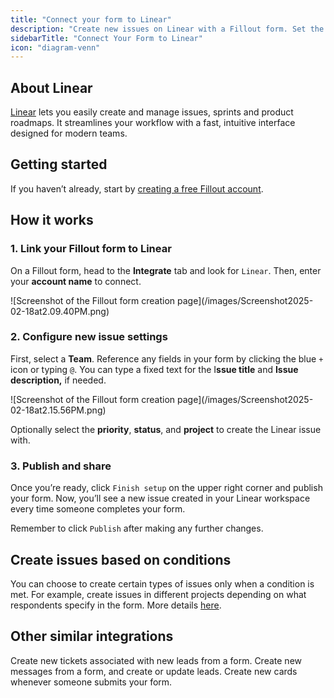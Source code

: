 ```yaml
---
title: "Connect your form to Linear"
description: "Create new issues on Linear with a Fillout form. Set the priority, status, project, and more dynamically based on the form submission."
sidebarTitle: "Connect Your Form to Linear"
icon: "diagram-venn"
---
```


## About Linear

[Linear](https://linear.app/?ref=fillout-forms-helparticle) lets you easily create and manage issues, sprints and product roadmaps. It streamlines your workflow with a fast, intuitive interface designed for modern teams.

## Getting started

If you haven’t already, start by [creating a free Fillout account](https://build.fillout.com/signup?integration=linear).

## How it works

### **1. Link your Fillout form to Linear**

On a Fillout form, head to the **Integrate** tab and look for `Linear`. Then, enter your **account name** to connect.

<Frame>
  ![Screenshot of the Fillout form creation page](/images/Screenshot2025-02-18at2.09.40PM.png)
</Frame>

### **2. Configure new issue settings**

First, select a **Team**. Reference any fields in your form by clicking the blue `+` icon or typing `@`. You can type a fixed text for the I**ssue title** and **Issue description,** if needed.

<Frame>
  ![Screenshot of the Fillout form creation page](/images/Screenshot2025-02-18at2.15.56PM.png)
</Frame>

Optionally select the **priority**, **status**, and **project** to create the Linear issue with.

### **3. Publish and share**

Once you’re ready, click `Finish setup` on the upper right corner and publish your form. Now, you’ll see a new issue created in your Linear workspace every time someone completes your form.

Remember to click `Publish` after making any further changes.

## Create issues based on conditions

You can choose to create certain types of issues only when a condition is met. For example, create issues in different projects depending on what respondents specify in the form. More details [here](/conditional-integration).

## Other similar integrations

<CardGroup cols={3}>
  <Card title="Connect your form to Zendesk" icon="square-z" iconType="regular" color="#FFC738" href="/zendesk">
    Create new tickets associated with new leads from a form.
  </Card>
  <Card title="Connect your form to Intercom" icon="intercom" iconType="regular" color="#FFC738" href="/intercom">
    Create new messages from a form, and create or update leads.
  </Card>
  <Card title="Connect your form to Trello" icon="square-kanban" iconType="regular" color="#FFC738" href="/trello">
    Create new cards whenever someone submits your form.
  </Card>
</CardGroup>
